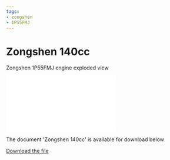 ```yaml
---
tags:
- zongshen
- 1P55FMJ
---
```



# Zongshen 140cc

Zongshen 1P55FMJ engine exploded view

<div style={{ position: 'relative', paddingBottom: '141.4%', height: 0, overflow: 'hidden', maxWidth: '100%', background: '#f0f0f0' }}>
  <iframe
    src="/file/zs140cc.pdf#toolbar=0&navpanes=0&scrollbar=0"
    style={{ position: 'absolute', top: 0, left: 0, width: '100%', height: '100%' }}
    frameBorder="0"
    scrolling="no">
  </iframe>
</div>

The document 'Zongshen 140сс' is available for download below

[Download the file](../../../static/file/zs140cc.pdf)

